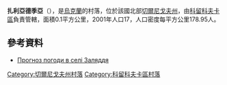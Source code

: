 {{coord|51|44|58|N|32|36|54|E|scale:100000|display=title}}

'''扎利亞德季亞'''（{{lang-uk|Заляддя}}），是[[烏克蘭|烏克蘭]]的村落，位於該國北部[[切爾尼戈夫州|切爾尼戈夫州]]，由[[科留科夫卡區|科留科夫卡區]]負責管轄，面積0.1平方公里，2001年人口17，人口密度每平方公里178.95人。

==參考資料==
* [http://weather.in.ua/ua/chernigovskaja/8291 Прогноз погоди в селі Заляддя] {{Wayback|url=http://weather.in.ua/ua/chernigovskaja/8291 |date=20111220135102 }}

[[Category:切爾尼戈夫州村落|Category:切爾尼戈夫州村落]]
[[Category:科留科夫卡區村落|Category:科留科夫卡區村落]]


{{Chernihiv-geo-stub}}